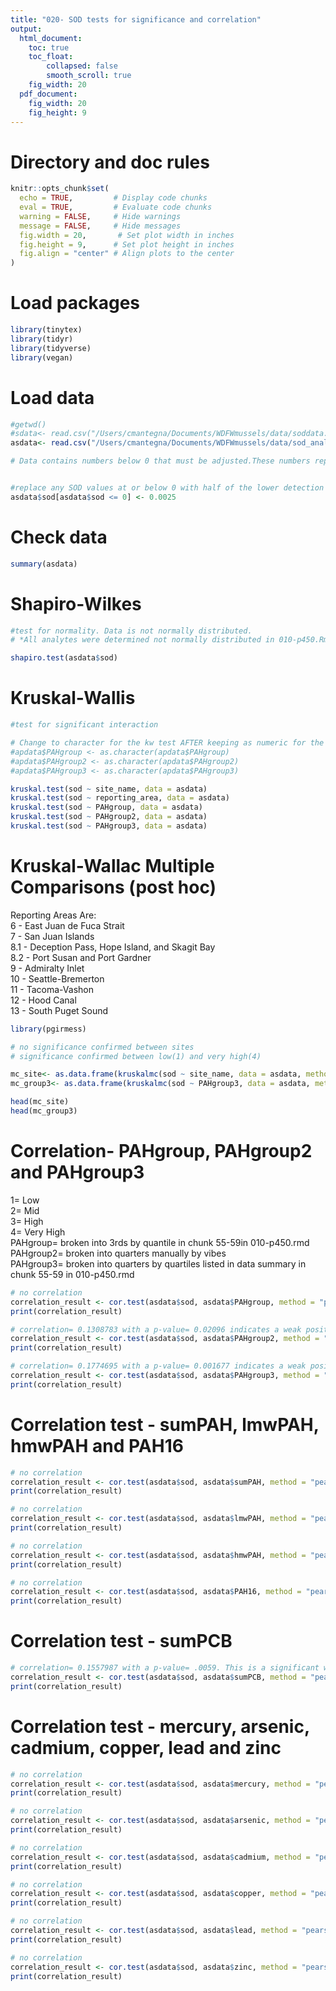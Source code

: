 ```yaml
---
title: "020- SOD tests for significance and correlation"
output:
  html_document: 
    toc: true
    toc_float:
        collapsed: false
        smooth_scroll: true
    fig_width: 20
  pdf_document: 
    fig_width: 20
    fig_height: 9
---
```


# Directory and doc rules

```r

knitr::opts_chunk$set(
  echo = TRUE,         # Display code chunks
  eval = TRUE,         # Evaluate code chunks
  warning = FALSE,     # Hide warnings
  message = FALSE,     # Hide messages
  fig.width = 20,       # Set plot width in inches
  fig.height = 9,      # Set plot height in inches
  fig.align = "center" # Align plots to the center
)

```

# Load packages

```r
library(tinytex)
library(tidyr)
library(tidyverse)
library(vegan)

```

# Load data

```r

#getwd()
#sdata<- read.csv("/Users/cmantegna/Documents/WDFWmussels/data/soddata.csv")
asdata<- read.csv("/Users/cmantegna/Documents/WDFWmussels/data/sod_analytes.csv")

```

```r

# Data contains numbers below 0 that must be adjusted.These numbers represent samples whose values were below the limit of quantification using the SOD kit. There was some activity in the raw sample, but it is too far below the limit of the standard curve to be accurately quantified.


#replace any SOD values at or below 0 with half of the lower detection limit of .005 (.005*.5). Lower detection limit determined by assay protocol by the manufacturer, Cayman.
asdata$sod[asdata$sod <= 0] <- 0.0025

```
# Check data

```r
summary(asdata)
```

# Shapiro-Wilkes 
```r

#test for normality. Data is not normally distributed.
# *All analytes were determined not normally distributed in 010-p450.Rmd* 

shapiro.test(asdata$sod)

```

# Kruskal-Wallis

```r

#test for significant interaction

# Change to character for the kw test AFTER keeping as numeric for the correlation tests - if necessary
#apdata$PAHgroup <- as.character(apdata$PAHgroup)
#apdata$PAHgroup2 <- as.character(apdata$PAHgroup2)
#apdata$PAHgroup3 <- as.character(apdata$PAHgroup3)

kruskal.test(sod ~ site_name, data = asdata)
kruskal.test(sod ~ reporting_area, data = asdata)
kruskal.test(sod ~ PAHgroup, data = asdata)
kruskal.test(sod ~ PAHgroup2, data = asdata)
kruskal.test(sod ~ PAHgroup3, data = asdata)

```

# Kruskal-Wallac Multiple Comparisons (post hoc)

Reporting Areas Are:\
6 - East Juan de Fuca Strait\
7 - San Juan Islands\
8.1 - Deception Pass, Hope Island, and Skagit Bay\
8.2 - Port Susan and Port Gardner\
9 - Admiralty Inlet\
10 - Seattle-Bremerton\
11 - Tacoma-Vashon\
12 - Hood Canal\
13 - South Puget Sound

```r
library(pgirmess)

# no significance confirmed between sites
# significance confirmed between low(1) and very high(4)

mc_site<- as.data.frame(kruskalmc(sod ~ site_name, data = asdata, method = "bonferroni"))
mc_group3<- as.data.frame(kruskalmc(sod ~ PAHgroup3, data = asdata, method = "bonferroni")) 

head(mc_site)
head(mc_group3)

```

# Correlation- PAHgroup, PAHgroup2 and PAHgroup3

1= Low\
2= Mid\
3= High\
4= Very High\
PAHgroup= broken into 3rds by quantile in chunk 55-59in 010-p450.rmd\
PAHgroup2= broken into quarters manually by vibes\
PAHgroup3= broken into quarters by quartiles listed in data summary in chunk 55-59 in 010-p450.rmd
```r

# no correlation
correlation_result <- cor.test(asdata$sod, asdata$PAHgroup, method = "pearson")
print(correlation_result)

# correlation= 0.1308783 with a p-value= 0.02096 indicates a weak positive correlation.
correlation_result <- cor.test(asdata$sod, asdata$PAHgroup2, method = "pearson")
print(correlation_result)

# correlation= 0.1774695 with a p-value= 0.001677 indicates a weak positive correlation.
correlation_result <- cor.test(asdata$sod, asdata$PAHgroup3, method = "pearson")
print(correlation_result)
```


# Correlation test - sumPAH, lmwPAH, hmwPAH and PAH16
```r

# no correlation
correlation_result <- cor.test(asdata$sod, asdata$sumPAH, method = "pearson")
print(correlation_result)

# no correlation
correlation_result <- cor.test(asdata$sod, asdata$lmwPAH, method = "pearson")
print(correlation_result)

# no correlation
correlation_result <- cor.test(asdata$sod, asdata$hmwPAH, method = "pearson")
print(correlation_result)

# no correlation
correlation_result <- cor.test(asdata$sod, asdata$PAH16, method = "pearson")
print(correlation_result)

```

# Correlation test - sumPCB
```r

# correlation= 0.1557987 with a p-value= .0059. This is a significant weak correlation.
correlation_result <- cor.test(asdata$sod, asdata$sumPCB, method = "pearson")
print(correlation_result)
```

# Correlation test - mercury, arsenic, cadmium, copper, lead and zinc
```r

# no correlation
correlation_result <- cor.test(asdata$sod, asdata$mercury, method = "pearson")
print(correlation_result)

# no correlation
correlation_result <- cor.test(asdata$sod, asdata$arsenic, method = "pearson")
print(correlation_result)

# no correlation
correlation_result <- cor.test(asdata$sod, asdata$cadmium, method = "pearson")
print(correlation_result)

# no correlation
correlation_result <- cor.test(asdata$sod, asdata$copper, method = "pearson")
print(correlation_result)

# no correlation
correlation_result <- cor.test(asdata$sod, asdata$lead, method = "pearson")
print(correlation_result)

# no correlation
correlation_result <- cor.test(asdata$sod, asdata$zinc, method = "pearson")
print(correlation_result)

```
